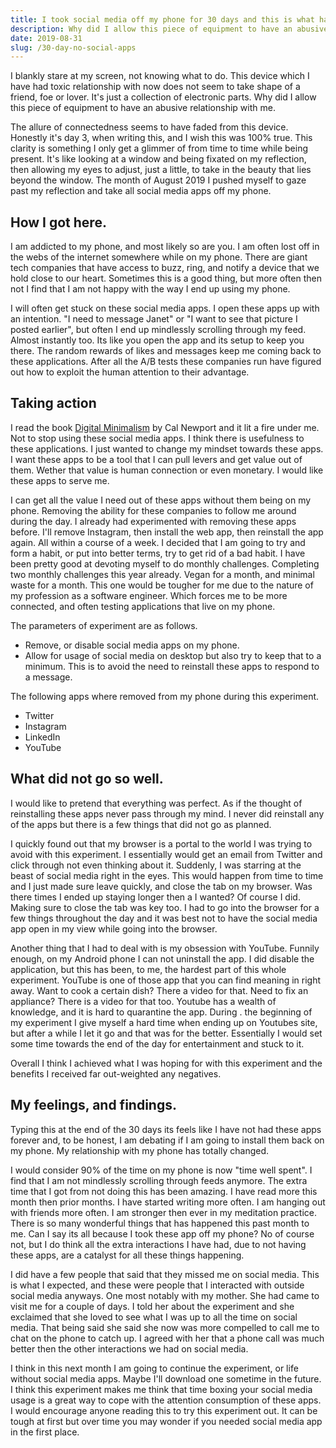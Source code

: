 ```yaml
---
title: I took social media off my phone for 30 days and this is what happened.
description: Why did I allow this piece of equipment to have an abusive relationship with me.
date: 2019-08-31
slug: /30-day-no-social-apps
---
```


I blankly stare at my screen, not knowing what to do. This device which I have had toxic relationship with now does not seem to take shape of a friend, foe or lover. It's just a collection of electronic parts. Why did I allow this piece of equipment to have an abusive relationship with me.

The allure of connectedness seems to have faded from this device. Honestly it's day 3, when writing this, and I wish this was 100% true. This clarity is something I only get a glimmer of from time to time while being present. It's like looking at a window and being fixated on my reflection, then allowing my eyes to adjust, just a little, to take in the beauty that lies beyond the window. The month of August 2019 I pushed myself to gaze past my reflection and take all social media apps off my phone.

## How I got here.

I am addicted to my phone, and most likely so are you. I am often lost off in the webs of the internet somewhere while on my phone. There are giant tech companies that have access to buzz, ring, and notify a device that we hold close to our heart. Sometimes this is a good thing, but more often then not I find that I am not happy with the way I end up using my phone.

I will often get stuck on these social media apps. I open these apps up with an intention. "I need to message Janet" or "I want to see that picture I posted earlier", but often I end up mindlessly scrolling through my feed. Almost instantly too. Its like you open the app and its setup to keep you there. The random rewards of likes and messages keep me coming back to these applications. After all the A/B tests these companies run have figured out how to exploit the human attention to their advantage.

## Taking action

I read the book [Digital Minimalism](http://www.calnewport.com/books/digital-minimalism/) by Cal Newport and it lit a fire under me. Not to stop using these social media apps. I think there is usefulness to these applications. I just wanted to change my mindset towards these apps. I want these apps to be a tool that I can pull levers and get value out of them. Wether that value is human connection or even monetary. I would like these apps to serve me.

I can get all the value I need out of these apps without them being on my phone. Removing the ability for these companies to follow me around during the day. I already had experimented with removing these apps before. I'll remove Instagram, then install the web app, then reinstall the app again. All within a course of a week. I decided that I am going to try and form a habit, or put into better terms, try to get rid of a bad habit. I have been pretty good at devoting myself to do monthly challenges. Completing two monthly challenges this year already. Vegan for a month, and minimal waste for a month. This one would be tougher for me due to the nature of my profession as a software engineer. Which forces me to be more connected, and often testing applications that live on my phone.

The parameters of experiment are as follows.

- Remove, or disable social media apps on my phone.
- Allow for usage of social media on desktop but also try to keep that to a minimum. This is to avoid the need to reinstall these apps to respond to a message.

The following apps where removed from my phone during this experiment.

- Twitter
- Instagram
- LinkedIn
- YouTube

## What did not go so well.

I would like to pretend that everything was perfect. As if the thought of reinstalling these apps never pass through my mind. I never did reinstall any of the apps but there is a few things that did not go as planned.

I quickly found out that my browser is a portal to the world I was trying to avoid with this experiment. I essentially would get an email from Twitter and click through not even thinking about it. Suddenly, I was starring at the beast of social media right in the eyes. This would happen from time to time and I just made sure leave quickly, and close the tab on my browser. Was there times I ended up staying longer then a I wanted? Of course I did. Making sure to close the tab was key too. I had to go into the browser for a few things throughout the day and it was best not to have the social media app open in my view while going into the browser.

Another thing that I had to deal with is my obsession with YouTube. Funnily enough, on my Android phone I can not uninstall the app. I did disable the application, but this has been, to me, the hardest part of this whole experiment. YouTube is one of those app that you can find meaning in right away. Want to cook a certain dish? There a video for that. Need to fix an appliance? There is a video for that too. Youtube has a wealth of knowledge, and it is hard to quarantine the app. During . the beginning of my experiment I give myself a hard time when ending up on Youtubes site, but after a while I let it go and that was for the better. Essentially I would set some time towards the end of the day for entertainment and stuck to it.

Overall I think I achieved what I was hoping for with this experiment and the benefits I received far out-weighted any negatives.

## My feelings, and findings.

Typing this at the end of the 30 days its feels like I have not had these apps forever and, to be honest, I am debating if I am going to install them back on my phone. My relationship with my phone has totally changed.

I would consider 90% of the time on my phone is now "time well spent". I find that I am not mindlessly scrolling through feeds anymore. The extra time that I got from not doing this has been amazing. I have read more this month then prior months. I have started writing more often. I am hanging out with friends more often. I am stronger then ever in my meditation practice. There is so many wonderful things that has happened this past month to me. Can I say its all because I took these app off my phone? No of course not, but I do think all the extra interactions I have had, due to not having these apps, are a catalyst for all these things happening.

I did have a few people that said that they missed me on social media. This is what I expected, and these were people that I interacted with outside social media anyways. One most notably with my mother. She had came to visit me for a couple of days. I told her about the experiment and she exclaimed that she loved to see what I was up to all the time on social media. That being said she said she now was more compelled to call me to chat on the phone to catch up. I agreed with her that a phone call was much better then the other interactions we had on social media.

I think in this next month I am going to continue the experiment, or life without social media apps. Maybe I'll download one sometime in the future. I think this experiment makes me think that time boxing your social media usage is a great way to cope with the attention consumption of these apps. I would encourage anyone reading this to try this experiment out. It can be tough at first but over time you may wonder if you needed social media app in the first place.
